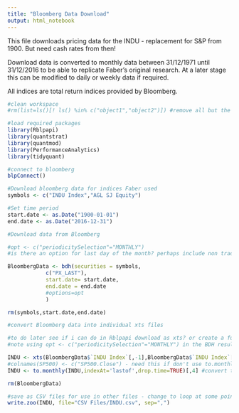 ```yaml
---
title: "Bloomberg Data Download"
output: html_notebook
---
```


This file downloads pricing data for the INDU - replacement for S&P from 1900. But need cash rates from then!

Download data is converted to monthly data between 31/12/1971 until 31/12/2016 to be able to replicate Faber's original research. At a later stage this can be modified to daily or weekly data if required.

All indices are total return indices provided by Bloomberg.

```r
#clean workspace 
#rm(list=ls()[! ls() %in% c("object1","object2")]) #remove all but the objects you define e.g. object1 and object2
```

```r
#load required packages
library(Rblpapi)
library(quantstrat) 
library(quantmod)
library(PerformanceAnalytics)
library(tidyquant)
```

```r
#connect to bloomberg
blpConnect()
```

```r
#Download bloomberg data for indices Faber used
symbols <- c("INDU Index","AGL SJ Equity")

#Set time period
start.date <- as.Date("1900-01-01")
end.date <- as.Date("2016-12-31")
```

```r
#Download data from Bloomberg

#opt <- c("periodicitySelection"="MONTHLY") 
#is there an option for last day of the month? perhaps include non trading days? currently gives different dates to fred download and requies use of to.monthly function below

BloombergData <- bdh(securities = symbols, 
            c("PX_LAST"), 
            start.date= start.date,
            end.date = end.date
            #options=opt
            )

rm(symbols,start.date,end.date)
```

```r
#convert Bloomberg data into individual xts files 

#to do later see if i can do in Rblpapi download as xts? or create a function/loop?)
#note using opt <- c("periodicitySelection"="MONTHLY") in the BDH results in different last days of the month to fred

INDU <- xts(BloombergData$`INDU Index`[,-1],BloombergData$`INDU Index`[,1])
#colnames(SP500) <- c("SP500.Close") - need this if don't use to.monthly?
INDU <- to.monthly(INDU,indexAt='lastof',drop.time=TRUE)[,4] #convert to monthly

rm(BloombergData)
```

```r
#save as CSV files for use in other files - change to loop at some point
write.zoo(INDU, file="CSV Files/INDU.csv", sep=",")
```

